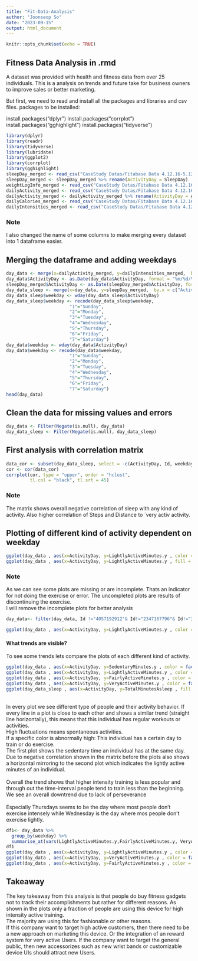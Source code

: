 ---
title: "Fit-Data-Analysis"
author: "Joonseop So"
date: "2023-09-15"
output: html_document
---

```{r setup, include=FALSE}
knitr::opts_chunk$set(echo = TRUE)
```

## Fitness Data Analysis in .rmd

A dataset was provided with health and fitness data from over 25 individuals. This is a analysis on trends and future take for business owners to improve sales or better marketing. 

But first, we need to read and install all the packages and libraries and csv files. 
packages to be installed: 

install.packages("dplyr")
install.packages("corrplot")
install.packages("gghighlight")
install.packages("tidyverse")

```{r load packages and data, message=FALSE, warning=FALSE}
library(dplyr)
library(readr)
library(tidyverse)
library(lubridate)
library(ggplot2)
library(corrplot)
library(gghighlight)
sleepDay_merged <- read_csv("CaseStudy Datas/Fitabase Data 4.12.16-5.12.16/sleepDay_merged.csv")
sleepDay_merged <- sleepDay_merged %>% rename(ActivityDay = SleepDay)
weightLogInfo_merged <- read_csv("CaseStudy Datas/Fitabase Data 4.12.16-5.12.16/weightLogInfo_merged.csv")
dailyActivity_merged <- read_csv("CaseStudy Datas/Fitabase Data 4.12.16-5.12.16/dailyActivity_merged.csv")
dailyActivity_merged <- dailyActivity_merged %>% rename(ActivityDay = ActivityDate)
dailyCalories_merged <- read_csv("CaseStudy Datas/Fitabase Data 4.12.16-5.12.16/dailyCalories_merged.csv")
dailyIntensities_merged <- read_csv("CaseStudy Datas/Fitabase Data 4.12.16-5.12.16/dailyIntensities_merged.csv")
```

### Note

I also changed the name of some columns to make merging every dataset into 1 dataframe easier.

## Merging the dataframe and adding weekdays

```{r Merging and add Columns, message=FALSE, warning=FALSE}
day_data <- merge(x=dailyActivity_merged, y=dailyIntensities_merged,  by.x = c("ActivityDay","Id"),by.y = c("ActivityDay", "Id"))
day_data$ActivityDay <- as.Date(day_data$ActivityDay, format = "%m/%d/%Y")
sleepDay_merged$ActivityDay <- as.Date(sleepDay_merged$ActivityDay, format = "%m/%d/%Y %H:%M:%S AM")
day_data_sleep <- merge(x=day_data, y=sleepDay_merged,  by.x = c("ActivityDay","Id"),by.y = c("ActivityDay", "Id"))
day_data_sleep$weekday <- wday(day_data_sleep$ActivityDay)
day_data_sleep$weekday <- recode(day_data_sleep$weekday, 
                        "1"="Sunday",
                        "2"="Monday",
                        "3"="Tuesday",
                        "4"="Wednesday",
                        "5"="Thursday",
                        "6"="Friday",
                        "7"="Saturday")
day_data$weekday <- wday(day_data$ActivityDay)
day_data$weekday <- recode(day_data$weekday, 
                        "1"="Sunday",
                        "2"="Monday",
                        "3"="Tuesday",
                        "4"="Wednesday",
                        "5"="Thursday",
                        "6"="Friday",
                        "7"="Saturday")
head(day_data)
```
## Clean the data for missing values and errors

```{r}
day_data <- Filter(Negate(is.null), day_data)
day_data_sleep <- Filter(Negate(is.null), day_data_sleep)
```




## First analysis with correlation matrix
```{r}
data_cor <- subset(day_data_sleep, select = -c(ActivityDay, Id, weekday))
cor <- cor(data_cor)
corrplot(cor, type = "upper", order = "hclust", 
         tl.col = "black", tl.srt = 45)
```

### Note

The matrix shows overall negative correlation of sleep with any kind of activity. 
Also higher correlation of Steps and Distance to ´very activ activity.

## Plotting of different kind of activity dependent on weekday

```{r}
ggplot(day_data , aes(x=ActivityDay, y=LightlyActiveMinutes.y , color = factor(weekday)))+ geom_line(aes(group = weekday), size =0.5)+facet_wrap(~Id)
ggplot(day_data , aes(x=ActivityDay, y=LightlyActiveMinutes.y , fill = factor(weekday)))+ geom_col(aes(group = weekday), size =0.5)+facet_wrap(~Id)
```

### Note

As we can see some plots are missing or are incomplete. Thats an indicator for not doing the exercise or error. The uncompleted plots are results of discontinuing the exercise. <br>
I will remove the incomplete plots for better analysis

```{r}
day_data<- filter(day_data, Id !="4057192912"& Id!="2347167796"& Id!="3372868164"& Id!="8253242879")

ggplot(day_data , aes(x=ActivityDay, y=LightlyActiveMinutes.y , color = factor(weekday)))+ geom_line(aes(group = weekday), size =0.5)+facet_wrap(~Id)
```

#### What trends are visible?
 To see some trends lets compare the plots of each different kind of activity.
```{r}
ggplot(day_data , aes(x=ActivityDay, y=SedentaryMinutes.y , color = factor(weekday)))+ geom_line(aes(group = weekday), size =0.5)+facet_wrap(~Id)+ggtitle("Sedentary")
ggplot(day_data , aes(x=ActivityDay, y=LightlyActiveMinutes.y , color = factor(weekday)))+ geom_line(aes(group = weekday), size =0.5)+facet_wrap(~Id)+ggtitle("Lightly Active")
ggplot(day_data , aes(x=ActivityDay, y=FairlyActiveMinutes.y , color = factor(weekday)))+ geom_line(aes(group = weekday), size =0.5)+facet_wrap(~Id)+ggtitle("Fairly Active")
ggplot(day_data , aes(x=ActivityDay, y=VeryActiveMinutes.y , color = factor(weekday)))+ geom_line(aes(group = weekday), size =0.5)+facet_wrap(~Id)+ggtitle("Very Active")
ggplot(day_data_sleep , aes(x=ActivityDay, y=TotalMinutesAsleep , fill = factor(Id)))+ geom_col(aes(group = Id), size =1)+facet_wrap(~Id)+ggtitle("Sleeping hours")
```
<br>
In every plot we see different type of people and their activity behavior. If every line in a plot is close to each other and shows a similar trend (straight line horizontally), this means that this individual has regular workouts or activities. <br>
High fluctuations means spontaneous activities. <br>
If a specific color is abnormally high: This individual has a certain day to train or do exercise. <br>
The first plot shows the sedentary time an individual has at the same day. Due to negative correlation shown in the matrix before the plots also shows a horizontal mirroring to the second plot which indicates the lightly active minutes of an individual. <br>
<br>
Overall the trend shows that higher intensity training is less popular and through out the time-interval people tend to train less than the beginning. We see an overall downtrend due to lack of perseverance
<br>
<br>
Especially Thursdays seems to be the day where most people don't exercise intensely while Wednesday is the day where mos people don't exercise lightly.
```{r warning=FALSE}
df1<- day_data %>%
  group_by(weekday) %>%
  summarise_at(vars(LightlyActiveMinutes.y,FairlyActiveMinutes.y, VeryActiveMinutes.y), list(name = mean))
df1
ggplot(day_data , aes(x=ActivityDay, y=LightlyActiveMinutes.y , color = factor(weekday)))+ geom_line(aes(group = weekday), size =0.5)+facet_wrap(~Id)+gghighlight(weekday=="Wednesday")+ggtitle("Lightly Active, Highlight Wednesday")
ggplot(day_data , aes(x=ActivityDay, y=VeryActiveMinutes.y , color = factor(weekday)))+ geom_line(aes(group = weekday), size =0.5)+facet_wrap(~Id)+gghighlight(weekday=="Thursday")+ggtitle("Very Active, Highlight Thursday")
ggplot(day_data , aes(x=ActivityDay, y=FairlyActiveMinutes.y , color = factor(weekday)))+ geom_line(aes(group = weekday), size =0.5)+facet_wrap(~Id)+gghighlight(weekday=="Thursday")+ggtitle("Fairly Active, Highlight Thursday")
```

## Takeaway

The key takeaway from this analysis is that people do buy fitness gadgets not to track their accomplishments but rather for different reasons. As shown in the plots only a fraction of people are using this device for high intensity active training.<br>
The majority are using this for fashionable or other reasons. <br>
If this company want to target high active customers, then there need to be a new approach on marketing this device. Or the integration of an reward system for very active Users. If the company want to target the general public, then new accessorizes such as new wrist bands or customizable device UIs should attract new Users. 
